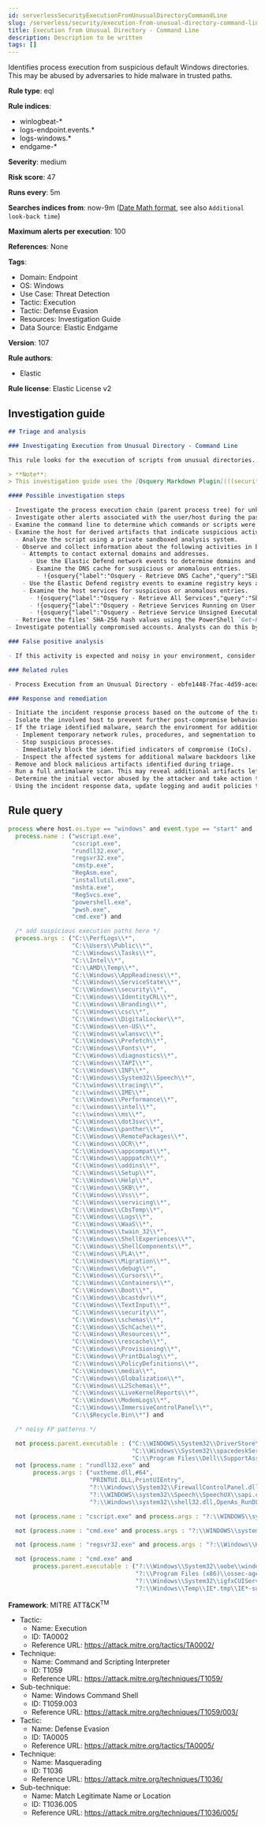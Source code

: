 ```yaml
---
id: serverlessSecurityExecutionFromUnusualDirectoryCommandLine
slug: /serverless/security/execution-from-unusual-directory-command-line
title: Execution from Unusual Directory - Command Line
description: Description to be written
tags: []
---
```


<div id="execution-from-unusual-directory-command-line"></div>

Identifies process execution from suspicious default Windows directories. This may be abused by adversaries to hide malware in trusted paths.

**Rule type**: eql

**Rule indices**:

* winlogbeat-*
* logs-endpoint.events.*
* logs-windows.*
* endgame-*

**Severity**: medium

**Risk score**: 47

**Runs every**: 5m

**Searches indices from**: now-9m ([Date Math format](((ref))/common-options.html#date-math), see also <DocLink id="serverlessSecurityRulesUiCreate" section="set-the-rules-schedule">`Additional look-back time`</DocLink>)

**Maximum alerts per execution**: 100

**References**: None

**Tags**:

* Domain: Endpoint
* OS: Windows
* Use Case: Threat Detection
* Tactic: Execution
* Tactic: Defense Evasion
* Resources: Investigation Guide
* Data Source: Elastic Endgame

**Version**: 107

**Rule authors**:

* Elastic

**Rule license**: Elastic License v2

## Investigation guide

```markdown
## Triage and analysis

### Investigating Execution from Unusual Directory - Command Line

This rule looks for the execution of scripts from unusual directories. Attackers can use system or application paths to hide malware and make the execution less suspicious.

> **Note**:
> This investigation guide uses the [Osquery Markdown Plugin](((security-guide))/invest-guide-run-osquery.html) introduced in Elastic Stack version 8.5.0. Older Elastic Stack versions will display unrendered Markdown in this guide.

#### Possible investigation steps

- Investigate the process execution chain (parent process tree) for unknown processes. Examine their executable files for prevalence, whether they are located in expected locations, and if they are signed with valid digital signatures.
- Investigate other alerts associated with the user/host during the past 48 hours.
- Examine the command line to determine which commands or scripts were executed.
- Examine the host for derived artifacts that indicate suspicious activities:
  - Analyze the script using a private sandboxed analysis system.
  - Observe and collect information about the following activities in both the sandbox and the alert subject host:
    - Attempts to contact external domains and addresses.
      - Use the Elastic Defend network events to determine domains and addresses contacted by the subject process by filtering by the process' `process.entity_id`.
      - Examine the DNS cache for suspicious or anomalous entries.
        - !{osquery{"label":"Osquery - Retrieve DNS Cache","query":"SELECT * FROM dns_cache"}}
    - Use the Elastic Defend registry events to examine registry keys accessed, modified, or created by the related processes in the process tree.
    - Examine the host services for suspicious or anomalous entries.
      - !{osquery{"label":"Osquery - Retrieve All Services","query":"SELECT description, display_name, name, path, pid, service_type, start_type, status, user_account FROM services"}}
      - !{osquery{"label":"Osquery - Retrieve Services Running on User Accounts","query":"SELECT description, display_name, name, path, pid, service_type, start_type, status, user_account FROM services WHERE\nNOT (user_account LIKE '%LocalSystem' OR user_account LIKE '%LocalService' OR user_account LIKE '%NetworkService' OR\nuser_account == null)\n"}}
      - !{osquery{"label":"Osquery - Retrieve Service Unsigned Executables with Virustotal Link","query":"SELECT concat('https://www.virustotal.com/gui/file/', sha1) AS VtLink, name, description, start_type, status, pid,\nservices.path FROM services JOIN authenticode ON services.path = authenticode.path OR services.module_path =\nauthenticode.path JOIN hash ON services.path = hash.path WHERE authenticode.result != 'trusted'\n"}}
  - Retrieve the files' SHA-256 hash values using the PowerShell `Get-FileHash` cmdlet and search for the existence and reputation of the hashes in resources like VirusTotal, Hybrid-Analysis, CISCO Talos, Any.run, etc.
- Investigate potentially compromised accounts. Analysts can do this by searching for login events (for example, 4624) to the target host after the registry modification.

### False positive analysis

- If this activity is expected and noisy in your environment, consider adding exceptions — preferably with a combination of parent process executable and command line conditions.

### Related rules

- Process Execution from an Unusual Directory - ebfe1448-7fac-4d59-acea-181bd89b1f7f

### Response and remediation

- Initiate the incident response process based on the outcome of the triage.
- Isolate the involved host to prevent further post-compromise behavior.
- If the triage identified malware, search the environment for additional compromised hosts.
  - Implement temporary network rules, procedures, and segmentation to contain the malware.
  - Stop suspicious processes.
  - Immediately block the identified indicators of compromise (IoCs).
  - Inspect the affected systems for additional malware backdoors like reverse shells, reverse proxies, or droppers that attackers could use to reinfect the system.
- Remove and block malicious artifacts identified during triage.
- Run a full antimalware scan. This may reveal additional artifacts left in the system, persistence mechanisms, and malware components.
- Determine the initial vector abused by the attacker and take action to prevent reinfection through the same vector.
- Using the incident response data, update logging and audit policies to improve the mean time to detect (MTTD) and the mean time to respond (MTTR).
```

## Rule query

```js
process where host.os.type == "windows" and event.type == "start" and
  process.name : ("wscript.exe",
                  "cscript.exe",
                  "rundll32.exe",
                  "regsvr32.exe",
                  "cmstp.exe",
                  "RegAsm.exe",
                  "installutil.exe",
                  "mshta.exe",
                  "RegSvcs.exe",
                  "powershell.exe",
                  "pwsh.exe",
                  "cmd.exe") and

  /* add suspicious execution paths here */
  process.args : ("C:\\PerfLogs\\*",
                  "C:\\Users\\Public\\*",
                  "C:\\Windows\\Tasks\\*",
                  "C:\\Intel\\*",
                  "C:\\AMD\\Temp\\*",
                  "C:\\Windows\\AppReadiness\\*",
                  "C:\\Windows\\ServiceState\\*",
                  "C:\\Windows\\security\\*",
                  "C:\\Windows\\IdentityCRL\\*",
                  "C:\\Windows\\Branding\\*",
                  "C:\\Windows\\csc\\*",
                  "C:\\Windows\\DigitalLocker\\*",
                  "C:\\Windows\\en-US\\*",
                  "C:\\Windows\\wlansvc\\*",
                  "C:\\Windows\\Prefetch\\*",
                  "C:\\Windows\\Fonts\\*",
                  "C:\\Windows\\diagnostics\\*",
                  "C:\\Windows\\TAPI\\*",
                  "C:\\Windows\\INF\\*",
                  "C:\\Windows\\System32\\Speech\\*",
                  "C:\\windows\\tracing\\*",
                  "c:\\windows\\IME\\*",
                  "c:\\Windows\\Performance\\*",
                  "c:\\windows\\intel\\*",
                  "c:\\windows\\ms\\*",
                  "C:\\Windows\\dot3svc\\*",
                  "C:\\Windows\\panther\\*",
                  "C:\\Windows\\RemotePackages\\*",
                  "C:\\Windows\\OCR\\*",
                  "C:\\Windows\\appcompat\\*",
                  "C:\\Windows\\apppatch\\*",
                  "C:\\Windows\\addins\\*",
                  "C:\\Windows\\Setup\\*",
                  "C:\\Windows\\Help\\*",
                  "C:\\Windows\\SKB\\*",
                  "C:\\Windows\\Vss\\*",
                  "C:\\Windows\\servicing\\*",
                  "C:\\Windows\\CbsTemp\\*",
                  "C:\\Windows\\Logs\\*",
                  "C:\\Windows\\WaaS\\*",
                  "C:\\Windows\\twain_32\\*",
                  "C:\\Windows\\ShellExperiences\\*",
                  "C:\\Windows\\ShellComponents\\*",
                  "C:\\Windows\\PLA\\*",
                  "C:\\Windows\\Migration\\*",
                  "C:\\Windows\\debug\\*",
                  "C:\\Windows\\Cursors\\*",
                  "C:\\Windows\\Containers\\*",
                  "C:\\Windows\\Boot\\*",
                  "C:\\Windows\\bcastdvr\\*",
                  "C:\\Windows\\TextInput\\*",
                  "C:\\Windows\\security\\*",
                  "C:\\Windows\\schemas\\*",
                  "C:\\Windows\\SchCache\\*",
                  "C:\\Windows\\Resources\\*",
                  "C:\\Windows\\rescache\\*",
                  "C:\\Windows\\Provisioning\\*",
                  "C:\\Windows\\PrintDialog\\*",
                  "C:\\Windows\\PolicyDefinitions\\*",
                  "C:\\Windows\\media\\*",
                  "C:\\Windows\\Globalization\\*",
                  "C:\\Windows\\L2Schemas\\*",
                  "C:\\Windows\\LiveKernelReports\\*",
                  "C:\\Windows\\ModemLogs\\*",
                  "C:\\Windows\\ImmersiveControlPanel\\*",
                  "C:\\$Recycle.Bin\\*") and

  /* noisy FP patterns */

  not process.parent.executable : ("C:\\WINDOWS\\System32\\DriverStore\\FileRepository\\*\\igfxCUIService*.exe",
                                   "C:\\Windows\\System32\\spacedeskService.exe",
                                   "C:\\Program Files\\Dell\\SupportAssistAgent\\SRE\\SRE.exe") and
  not (process.name : "rundll32.exe" and
       process.args : ("uxtheme.dll,#64",
                       "PRINTUI.DLL,PrintUIEntry",
                       "?:\\Windows\\System32\\FirewallControlPanel.dll,ShowNotificationDialog",
                       "?:\\WINDOWS\\system32\\Speech\\SpeechUX\\sapi.cpl",
                       "?:\\Windows\\system32\\shell32.dll,OpenAs_RunDLL")) and

  not (process.name : "cscript.exe" and process.args : "?:\\WINDOWS\\system32\\calluxxprovider.vbs") and

  not (process.name : "cmd.exe" and process.args : "?:\\WINDOWS\\system32\\powercfg.exe" and process.args : "?:\\WINDOWS\\inf\\PowerPlan.log") and

  not (process.name : "regsvr32.exe" and process.args : "?:\\Windows\\Help\\OEM\\scripts\\checkmui.dll") and

  not (process.name : "cmd.exe" and
       process.parent.executable : ("?:\\Windows\\System32\\oobe\\windeploy.exe",
                                    "?:\\Program Files (x86)\\ossec-agent\\wazuh-agent.exe",
                                    "?:\\Windows\\System32\\igfxCUIService.exe",
                                    "?:\\Windows\\Temp\\IE*.tmp\\IE*-support\\ienrcore.exe"))

```

**Framework**: MITRE ATT&CK<sup>TM</sup>

* Tactic:
    * Name: Execution
    * ID: TA0002
    * Reference URL: https://attack.mitre.org/tactics/TA0002/
* Technique:
    * Name: Command and Scripting Interpreter
    * ID: T1059
    * Reference URL: https://attack.mitre.org/techniques/T1059/
* Sub-technique:
    * Name: Windows Command Shell
    * ID: T1059.003
    * Reference URL: https://attack.mitre.org/techniques/T1059/003/
* Tactic:
    * Name: Defense Evasion
    * ID: TA0005
    * Reference URL: https://attack.mitre.org/tactics/TA0005/
* Technique:
    * Name: Masquerading
    * ID: T1036
    * Reference URL: https://attack.mitre.org/techniques/T1036/
* Sub-technique:
    * Name: Match Legitimate Name or Location
    * ID: T1036.005
    * Reference URL: https://attack.mitre.org/techniques/T1036/005/

